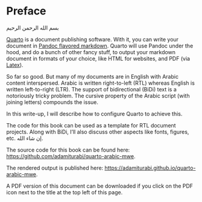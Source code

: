 # Preface {.unnumbered}

[بسم الله الرحمن الرحيم]{.aralt}

[Quarto](https://quarto.org/docs/books) is a document publishing software. 
With it, you can write your document in [Pandoc flavored markdown](https://pandoc.org/MANUAL.html#pandocs-markdown).
Quarto will use Pandoc under the hood, and do a bunch of other fancy stuff, to output your markdown document in formats of your choice, like HTML for websites, and PDF (via [Latex](https://www.latex-project.org/)).

So far so good. But many of my documents are in English with Arabic content interspersed.
Arabic is written right-to-left (RTL) whereas English is written left-to-right (LTR).
The support of bidirectional (BiDi) text is a notoriously tricky problem.
The cursive property of the Arabic script (with joining letters) compounds the issue.

In this write-up, I will describe how to configure Quarto to achieve this.

<!--2. This inline text: [العربية]{.ar} and this one: [سرب القطا]{.aralt} -->

The code for this book can be used as a template for RTL document projects. Along with BiDi, I'll also discuss other aspects like fonts, figures, etc. [إن شاء الله]{.aralt}.

The source code for this book can be found here: <https://github.com/adamiturabi/quarto-arabic-mwe>.

The rendered output is published here: <https://adamiturabi.github.io/quarto-arabic-mwe>.

A PDF version of this document can be downloaded if you click on the PDF icon next to the title at the top left of this page.

